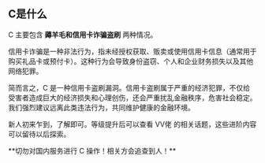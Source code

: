 
## C是什么

C 主要包含 **薅羊毛和信用卡诈骗盗刷** 两种情况。

信用卡诈骗是一种非法行为，指未经授权获取、贩卖或使用信用卡信息（通常用于购买礼品卡或预付卡）。这种行为会导致身份盗窃、个人和企业财务损失以及其他网络犯罪。

简而言之，C 是一种信用卡盗刷漏洞。信用卡盗刷属于严重的经济犯罪，不仅给受害者造成巨大的经济损失和心理创伤，还会严重扰乱金融秩序，危害社会稳定。我们强烈建议远离此类违法行为，共同维护健康的金融环境。

新人初来乍到，了解即可。等级提升后可以查看 VV佬 的相关话题，这些进阶内容可以留待以后探索。

<Callout type='warning'>
    **切勿对国内服务进行 C 操作！相关方会追查到人！**
</Callout>

